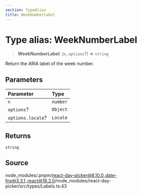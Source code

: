 ```yaml
---
section: TypeAlias
title: WeekNumberLabel
---
```


# Type alias: WeekNumberLabel

> **WeekNumberLabel**: (`n`, `options`?) => `string`

Return the ARIA label of the week number.

## Parameters

| Parameter | Type |
| :------ | :------ |
| `n` | `number` |
| `options`? | `Object` |
| `options.locale`? | `Locale` |

## Returns

`string`

## Source

node\_modules/.pnpm/react-day-picker@8.10.0\_date-fns@3.3.1\_react@18.2.0/node\_modules/react-day-picker/src/types/Labels.ts:43

